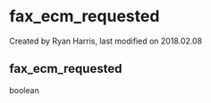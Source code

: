 
# fax_ecm_requested 

 Created by  Ryan Harris, last modified on 2018.02.08

## fax_ecm_requested

boolean



